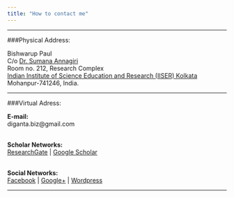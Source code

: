 ```yaml
---
title: "How to contact me"
---
```


-------------------------------

###Physical Address:

Bishwarup Paul<br>
C/o [Dr. Sumana Annagiri](http://www.iiserkol.ac.in/~antlab/principal_investigator.html)<br>
Room no. 212, Research Complex<br>
[Indian Institute of Science Education and Research (IISER) Kolkata](http://www.iiserkol.ac.in/)<br>
Mohanpur-741246, India.<br>

-------------------------------

###Virtual Adress:

**E-mail:** <br>diganta.biz@gmail.com

<br>
**Scholar Networks:**<br>
[ResearchGate](https://www.researchgate.net/profile/Bishwarup_Paul2) | 
[Google Scholar](https://scholar.google.com/citations?hl=en&user=xhoyBPEAAAAJ)

<br>
**Social Networks:**<br>
[Facebook](https://www.facebook.com/) | 
[Google+](https://plus.google.com/u/0/+BishwarupPaul2012) | 
[Wordpress](https://digantabiz.wordpress.com/)

-------------------------------